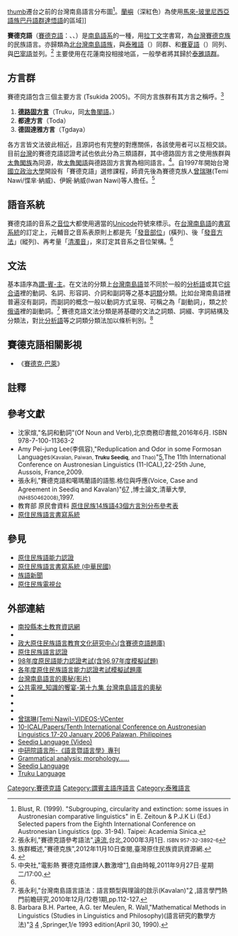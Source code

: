 {{noteTA
|1=zh-cn:语法;zh-hk:文法;zh-tw:文法;
|T=zh-hant:賽德克語; zh-hans:赛德克语
|G1=Kari Seediq
}}
{{Infobox Language
|name=賽德克語
|nativename={{lang|en|Kari Seediq/Kari Sediq/Kari Seejiq}}
|states= [[台灣中部|台灣中部]]、[[台灣東部|東部]]
|region= [[南投縣|南投縣]]<br>[[花蓮縣|花蓮縣]]
|speakers = 7,964人
|date= 2012年6月
|ref= <ref>"賽德克族"[http://www.apc.gov.tw/portal/docDetail.html?CID=940F9579765AC6A0&DID=0C3331F0EBD318C264AC48B3613BF698] {{Wayback|url=http://www.apc.gov.tw/portal/docDetail.html?CID=940F9579765AC6A0&DID=0C3331F0EBD318C264AC48B3613BF698 |date=20130923055707 }},行政院原住民族委員會,2012年/8月29日查閱.</ref>
|familycolor=南島語系
|fam1=[[南島語系|南島語系]]
|fam2=[[台灣南島語|台灣南島語]]
|fam3=[[北台灣南島語族|北台灣南島語族]]?
|fam4=[[泰雅語群|泰雅語群]]
|nation={{TWN}}原住民族地區<ref>{{cite web|url=http://www.rootlaw.com.tw/LawArticle.aspx?LawID=A040350000004700-1060614|title=原住民族語言發展法|access-date=2017-08-03|archive-date=2017-08-04|archive-url=https://web.archive.org/web/20170804014519/http://www.rootlaw.com.tw/LawArticle.aspx?LawID=A040350000004700-1060614|dead-url=no}}</ref>
|agency=[[原住民族委員會|原住民族委員會]]<br>[[中央研究院|中央研究院]]
|script = [[原住民族語言書寫系統|賽德克語羅馬字]]（[[拉丁字母|拉丁字母]]）
|iso2=map
|iso3=trv
|glotto=taro1264
|glottorefname=Seediq
|lingua=30-AAB
|vitality=v
}}
[[文件:Formosan_languages.png|thumb]]遷台之前的台灣南島語言分布圖<ref>Blust, R. (1999). "Subgrouping, circularity and extinction: some issues in Austronesian comparative linguistics" in E. Zeitoun & P.J.K Li (Ed.) Selected papers from the Eighth International Conference on Austronesian Linguistics (pp. 31-94). Taipei: Academia Sinica.</ref>。[[蘭嶼|蘭嶼]]（深紅色）為使用[[馬來-玻里尼西亞語族|馬來-玻里尼西亞語族]][[巴丹語群|巴丹語群]][[達悟語|達悟語]]的區域]]

'''賽德克語'''（[[原住民族語羅馬字|賽德克語]]：{{lang|trv|'''Kari Seediq'''}}、{{lang|trv|'''Kari Sediq'''}}、{{lang|trv|'''Kari Seejiq'''}}）是[[南島語系|南島語系]]的一種，用[[拉丁文字|拉丁文字]]書寫，為[[台灣|台灣]][[賽德克族|賽德克族]]的民族語言。亦歸類為[[北台灣南島語族|北台灣南島語族]]，與[[泰雅語|泰雅語]]（{{lang|tay|Atayal}}）同群、和[[賽夏語|賽夏語]]（{{lang|map|Saisiyat}}）同列、與[[巴宰語|巴宰語]]並列。<ref>張永利,"賽德克語參考語法",[[遠流出版公司|遠流]],台北,2000年3月1日. <small>ISBN 957-32-3892-6</small></ref> 主要使用在花蓮南投相接地區，一般學者將其歸於[[泰雅語群|泰雅語群]]。

==方言群==
賽德克語包含三個主要方言 (Tsukida 2005)。不同方言族群有其方言之稱呼。<ref>族群概述,"賽德克族"{{cite web |url=http://www.tipp.org.tw/formosan/population/population.jspx?codeid=5833 |title=存档副本 |accessdate=2010-11-29 |deadurl=yes |archiveurl=https://web.archive.org/web/20101124111313/http://www.tipp.org.tw/formosan/population/population.jspx?codeid=5833 |archivedate=2010-11-24 }},2012年11月10日查閱,臺灣原住民族資訊資源網.</ref>
#'''[[德路固語|德路固方言]]'''（Truku，同[[德路固語|太魯閣語]]。） 
#'''都達方言'''（Toda）
#'''德固達雅方言'''（Tgdaya）

各方言皆文法彼此相近，且源詞也有完整的對應關係，各該使用者可以互相交談。目前[[台灣|台灣]]的賽德克語認證考試也依此分為三類語群，其中德路固方言之使用族群與[[太魯閣族|太魯閣族]]為同源，故[[德路固語|太魯閣語]]與德路固方言實為相同語言。<ref name=shaolatin>{{cite web |url=http://www.edu.tw/files/list/M0001/aboriginal.pdf |title=原住民族語言書寫系統 |publisher=[[行政院|行政院]][[原住民族委員會|原住民族委員會]] |date=2005-12-15 |accessdate=2010-09-06 |archive-date=2011-02-12 |archive-url=https://web.archive.org/web/20110212023032/http://www.edu.tw/files/list/M0001/aboriginal.pdf |dead-url=no }}</ref>。自1997年開始台灣[[國立政治大學|國立政治大學]]開設有「賽德克語」選修課程，師資先後為賽德克族人[[曾瑞琳|曾瑞琳]](Temi Nawi/惵芈·納威)、伊婉·納威(Iwan Nawi)等人擔任。<ref>中央社,"電影熱 賽德克語修課人數激增"[http://iservice.libertytimes.com.tw/liveNews/news.php?no=547603&type=%E7%94%9F%E6%B4%BB]{{Dead link|date=2018年6月 |bot=InternetArchiveBot |fix-attempted=no }},自由時報,2011年9月27日·星期二/17:00.</ref>

==語音系統==
{{main|賽德克語音系}}

賽德克語的音系之[[音位|音位]]大都使用適當的[[Unicode|Unicode]]符號來標示。在[[台灣南島語|台灣南島語]]的[[書寫系統|書寫系統]]的訂定上，元輔音之音系表原則上都是先「[[發音部位|發音部位]]」(橫列)、後「[[發音方法|發音方法]]」(縱列)、再考量「[[清濁音|清濁音]]」，來訂定其音系之音位架構。<ref name=shaolatin/>

==文法==
{{main|賽德克語文法}}

基本語序為[[動賓主語序|謂-賓-主]]。在文法的分類上[[台灣南島語|台灣南島語]]並不同於一般的[[分析語|分析語]]或其它[[综合语|综合语]]裡的動詞、名詞、形容詞、介詞和副詞等之基本[[詞類|詞類]]分類。比如台灣南島語裡普遍沒有副詞，而副詞的概念一般以動詞方式呈現、可稱之為「副動詞」，類之於[[俄语|俄语]]裡的副動詞。<ref name=diunnbbunhua>張永利,"台灣南島語言語法：語言類型與理論的啟示(Kavalan)"[http://vietnam.nsc.gov.tw/public/Data/012714292271.pdf] {{Wayback|url=http://vietnam.nsc.gov.tw/public/Data/012714292271.pdf |date=20131019184617 }},語言學門熱門前瞻研究,2010年12月/12卷1期,pp.112-127.</ref> 賽德克語文法分類是將基礎的文法之詞類、詞綴、字詞結構及分類法，對比[[分析語|分析語]]等之詞類分類法加以條析判別。<ref>Barbara B.H. Partee, A.G. ter Meulen, R. Wall,"Mathematical Methods in Linguistics (Studies in Linguistics and Philosophy)(語言研究的數學方法)"[http://acl.ldc.upenn.edu/J/J92/J92-1009.pdf] {{Wayback|url=http://acl.ldc.upenn.edu/J/J92/J92-1009.pdf |date=20131019185409 }}[http://www.amazon.com/Mathematical-Methods-Linguistics-Studies-Philosophy/dp/9027722455] {{Wayback|url=http://www.amazon.com/Mathematical-Methods-Linguistics-Studies-Philosophy/dp/9027722455 |date=20160307210738 }},Springer,1/e 1993 edition(April 30, 1990).</ref>

==賽德克語相關影視==
*《[[賽德克·巴萊|賽德克·巴萊]]》

==註釋==
{{reflist|2}}

==參考文獻==
{{refbegin|2}}
*沈家煊,"名詞和動詞"(Of Noun and Verb),北京商務印書館,2016年6月. ISBN 978-7-100-11363-2
*Amy Pei-jung Lee(李佩容),"Reduplication and Odor in some Formosan Languages<small>(Kavalan, Paiwan, '''Truku Seediq''', and Thao)</small>"[https://web.archive.org/web/20110805230639/http://www.vjf.cnrs.fr/11ical/data/Lee_Reduplication_and_Odor_in_some_Formosan_Languages_11ical.pdf],The 11th International Conference on Austronesian Linguistics (11-ICAL),22-25th June, Aussois, France,2009.
*張永利,"賽德克語和噶瑪蘭語的語態.格位與呼應(Voice, Case and Agreement in Seediq and Kavalan)"[https://web.archive.org/web/20140202151241/http://ir.lib.nthu.edu.tw/handle/987654321/28613][http://ndltd.ncl.edu.tw/cgi-bin/gs32/gsweb.cgi/ccd=Xrdr6v/record?r1=1&h1=6] {{Wayback|url=http://ndltd.ncl.edu.tw/cgi-bin/gs32/gsweb.cgi/ccd=Xrdr6v/record?r1=1&h1=6 |date=20200414083425 }},博士論文,清華大學,<small>(NH850462008)</small>,1997.
*教育部 原民會資料 [http://www.apc.gov.tw/chinese/docDetail/detail_TCA.jsp?docid=PA000000001872&linkRoot=0&linkParent=0&url= 原住民族14族語43個方言別分布參考表]{{dead link|date=十月 2017 |bot=InternetArchiveBot }}
*[http://www.edu.tw/files/list/M0001/aboriginal.pdf 原住民族語言書寫系統] {{Wayback|url=http://www.edu.tw/files/list/M0001/aboriginal.pdf |date=20110212023032 }}
{{refend}}

==參見==
{{InterWiki|code=trv}}
{{incubator|trv|wiktionary}}
*[[原住民族語能力認證|原住民族語能力認證]]
*[[原住民族語言書寫系統_(中華民國)|原住民族語言書寫系統 (中華民國)]]
*[[族語新聞|族語新聞]]
*[[原住民族電視台|原住民族電視台]]

==外部連結==
{{refbegin|3}}
*[https://web.archive.org/web/20120817023533/http://local.raych.net/ 南投縣本土教育資訊網]
*{{Ethnologue|trv}}
*[https://web.archive.org/web/20161107152830/http://alcd.nccu.edu.tw/ 政大原住民族語言教育文化研究中心(含賽德克語題庫)]
*[https://web.archive.org/web/20100310174309/http://abor.sce.ntnu.edu.tw/ 原住民族語言認證]
*[https://web.archive.org/web/20100111223255/http://ipt.sce.ntnu.edu.tw/ipt/viewpage.php?page_id=10 98年度原民語能力認證考試(含96,97年度模擬試題)]
*[http://ipt.sce.ntnu.edu.tw/ipt/download/ 各年度原住民族語言能力認證考試模擬試題庫]{{dead link|date=十月 2017 |bot=InternetArchiveBot }}
*[http://www.youmaker.com/video/sv?id=cc0c9909af5e4c6d8758ef0def64ead0001 台灣南島語言的奧秘(影片)] {{Wayback|url=http://www.youmaker.com/video/sv?id=cc0c9909af5e4c6d8758ef0def64ead0001 |date=20110720123709 }}
*[http://web.pts.org.tw/~web01/knowledge/19.htm 公共電視_知識的饗宴-第十九集 台灣南島語言的奧秘] {{Wayback|url=http://web.pts.org.tw/~web01/knowledge/19.htm |date=20101222165929 }}
*{{YouTube|NSY7H-XtSL8|Taan ka idas da!(看見彩虹/song)}}
*{{YouTube|9i1IFm3UpOw|賽德克父子諧唱古調/song}}
*{{YouTube|_fAqY2vf0l4|郭明正：從電影《賽德克．巴萊》談賽德克族的歷史與文化}}
*[http://vcenter.iis.sinica.edu.tw/list.php?tag=賽德克語辭典 曾瑞琳(Temi·Nawi)-VIDEOS-VCenter] {{Wayback|url=http://vcenter.iis.sinica.edu.tw/list.php?tag=%E8%B3%BD%E5%BE%B7%E5%85%8B%E8%AA%9E%E8%BE%AD%E5%85%B8 |date=20190502160214 }}
*[https://web.archive.org/web/20111210165330/http://www.sil.org/asia/Philippines/ical/papers.html 10-ICAL/Papers/Tenth International Conference on Austronesian Linguistics 17-20 January 2006 Palawan, Philippines]
*[http://wn.com/Seediq_language Seediq Language (Video)] {{Wayback|url=http://wn.com/Seediq_language |date=20210316032628 }}
*[https://web.archive.org/web/20140202132328/http://www.ling.sinica.edu.tw/publ_j.asp-aid=56.htm 中研院語言所-《語言暨語言學》專刊]
*[http://books.google.com.tw/books?id=jPGsfrYhkf4C&pg=PA267&lpg=PA267&dq=A+functional+grammar+of+Seediq&source=bl&ots=xqiQNFRrom&sig=OfOrYwlgWuMdUIVP2EaBZs5wnDs&hl=zh-TW&ei=J57dTvSPGuvOmAWm5eybBQ&sa=X&oi=book_result&ct=result&resnum=1&ved=0CBwQ6AEwADgo#v=onepage&q&f=false Grammatical analysis: morphology……] {{Wayback|url=http://books.google.com.tw/books?id=jPGsfrYhkf4C&pg=PA267&lpg=PA267&dq=A+functional+grammar+of+Seediq&source=bl&ots=xqiQNFRrom&sig=OfOrYwlgWuMdUIVP2EaBZs5wnDs&hl=zh-TW&ei=J57dTvSPGuvOmAWm5eybBQ&sa=X&oi=book_result&ct=result&resnum=1&ved=0CBwQ6AEwADgo#v=onepage&q&f=false |date=20140831125102 }}
*[http://wn.com/Seediq_language Seediq Language] {{Wayback|url=http://wn.com/Seediq_language |date=20210316032628 }}
*[http://wn.com/Truku_language Truku Language] {{Wayback|url=http://wn.com/Truku_language |date=20210316032636 }}
{{refend}}

{{台灣語言}}
{{南島語系}}

[[Category:賽德克語|Category:賽德克語]]
[[Category:謂賓主語序語言|Category:謂賓主語序語言]]
[[Category:泰雅語言|Category:泰雅語言]]